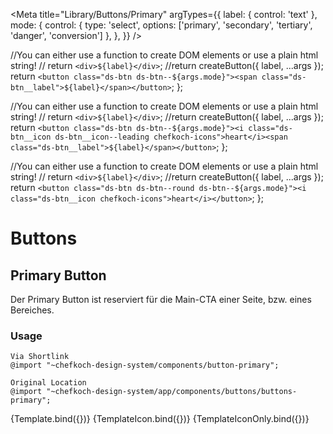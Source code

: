
<Meta title="Library/Buttons/Primary" 
  argTypes={{
    label: { control: 'text' },
    mode: {
      control: { type: 'select', options: ['primary', 'secondary', 'tertiary', 'danger', 'conversion'] },
    },
  }}
/>

  //You can either use a function to create DOM elements or use a plain html string!
  // return `<div>${label}</div>`;
  //return createButton({ label, ...args });
  return `<button class="ds-btn ds-btn--${args.mode}"><span class="ds-btn__label">${label}</span></button>`;
};

  //You can either use a function to create DOM elements or use a plain html string!
  // return `<div>${label}</div>`;
  //return createButton({ label, ...args });
  return `<button class="ds-btn ds-btn--${args.mode}"><i class="ds-btn__icon ds-btn__icon--leading chefkoch-icons">heart</i><span class="ds-btn__label">${label}</span></button>`;
};


  //You can either use a function to create DOM elements or use a plain html string!
  // return `<div>${label}</div>`;
  //return createButton({ label, ...args });
  return `<button class="ds-btn ds-btn--round ds-btn--${args.mode}"><i class="ds-btn__icon chefkoch-icons">heart</i></button>`;
};


# Buttons
## Primary Button

Der Primary Button ist reserviert für die Main-CTA einer Seite, bzw. eines Bereiches.

### Usage  
    
    Via Shortlink 
    @import "~chefkoch-design-system/components/button-primary";
    
    Original Location
    @import "~chefkoch-design-system/app/components/buttons/buttons-primary";


<Canvas>
  <Story name="Text only" args={{
    mode: 'primary', 
    label: 'Button'
  }}>
    {Template.bind({})}
  </Story>
  <Story name="with Icon" args={{
    mode: 'primary', 
    label: 'Button'
  }}>
    {TemplateIcon.bind({})}
  </Story>
  <Story name="Icon only" args={{
    mode: 'primary', 
  }}>
    {TemplateIconOnly.bind({})}
  </Story>
</Canvas>
